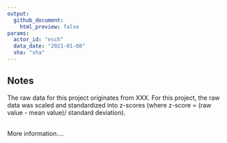 ```yaml
---
output: 
  github_document:
    html_preview: false
params: 
  actor_id: "esch" 
  data_date: "2021-01-08"
  sha: "sha"
---
```


\br
\br
\br
\br


## Notes

The raw data for this project originates from XXX. For this project, the raw data was scaled and standardized into z-scores (where z-score = (raw value - mean value)/ standard deviation). 

<br>
More information....
